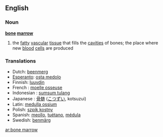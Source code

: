 ==English==

===Noun===
'''[[bone]] [[marrow]]'''
# the [[fatty]] [[vascular]] [[tissue]] that fills the [[cavities]] of bones; the place where new [[blood]] [[cell]]s are produced

===Translations===
*Dutch: [[beenmerg]] {{n}}
*[[Esperanto]]: [[osta medolo]]
*Finnish: [[luuydin]]
*French : [[moelle osseuse]] {{f}}
*Indonesian : [[sumsum tulang]]
*Japanese : [[骨髄]] ([[こつずい]], kotsuzui)
*Latin: [[medulla ossium]]
*Polish: [[szpik kostny]] {{m}}
*Spanish: [[meollo]], [[tuétano]], [[médula]]
*Swedish: [[benmärg]] {{c}}

[[ar:bone marrow]]